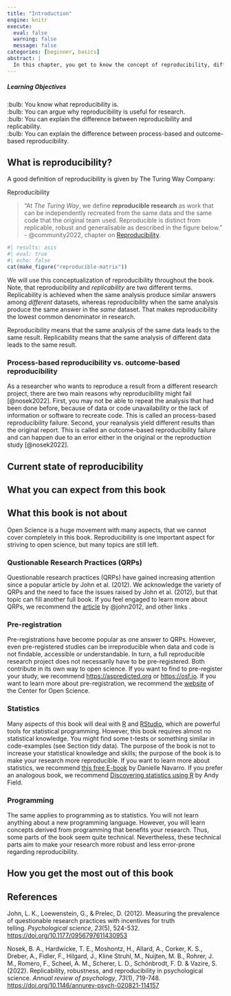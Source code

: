 ```yaml
---
title: "Introduction"
engine: knitr
execute:
  eval: false
  warning: false
  message: false
categories: [beginner, basics]
abstract: |
  In this chapter, you get to know the concept of reproducibility, different types of reproducibility and related but somewhat different concepts.
---
```


::: {.callout-tip appearance="minimal"}
<h5>Learning Objectives</h5>

:bulb: You know what reproducibility is.<br>
:bulb: You can argue why reproducibility is useful for research.<br>
:bulb: You can explain the difference between reproducibility and replicability.<br>
:bulb: You can explain the difference between process-based and outcome-based reproducibility.
:::

## What is reproducibility?

A good definition of reproducibility is given by The Turing Way Company:

Reproducibility

> "At *The Turing Way*, we define **reproducible research** as work that can be independently recreated from the same data and the same code that the original team used.
> Reproducible is distinct from replicable, robust and generalisable as described in the figure below."
> - @community2022, chapter on [Reproducibility](https://the-turing-way.netlify.app/reproducible-research/overview/overview-definitions).

```r
#| results: asis
#| eval: true
#| echo: false
cat(make_figure("reproducible-matrix"))
```

We will use this conceptualization of reproducibility throughout the book.
Note, that reproducibility and *replicability* are two different terms.
Replicability is achieved when the same analysis produce similar answers among *different* datasets, whereas reproducibility when the same analysis produce the same answer in the *same* dataset.
That makes reproducibility the lowest common denominator in research.

::: {.callout-warning title="Reproducibility vs. Replicability"}
Reproducibility means that the same analysis of the same data leads to the same result.
Replicability means that the same analysis of different data leads to the same result.
:::

### Process-based reproducibility vs. outcome-based reproducibility

As a researcher who wants to reproduce a result from a different research project, there are two main reasons why reproducibility might fail [@nosek2022].
First, you may not be able to repeat the analysis that had been done before, because of data or code unavailability or the lack of information or software to recreate code.
This is called an process-based reproducibility failure. Second, your reanalysis yield different results than the original report.
This is called an outcome-based reproducibility failure and can happen due to an error either in the original or the reproduction study [@nosek2022].

## Current state of reproducibility

## What you can expect from this book

## What this book is not about

Open Science is a huge movement with many aspects, that we cannot cover completely in this book.
Reproducibility is one important aspect for striving to open science, but many topics are still left.

### Qustionable Research Practices (QRPs)

Questionable research practices (QRPs) have gained increasing attention since a popular article by John et al. (2012).
We acknowledge the variety of QRPs and the need to face the issues raised by John et al. (2012), but that topic can fill another full book.
If you feel engaged to learn more about QRPs, we recommend the [article](https://doi.org/10.1177/0956797611430953) by @john2012, and other links <!--# Links will be inserted soon -->.

### Pre-registration

Pre-registrations have become popular as one answer to QRPs.
However, even pre-registered studies can be irreproducible when data and code is not findable, accessible or understandable.
In turn, a full reproducible research project does not necessarily have to be pre-registered.
Both contribute in its own way to open science.
If you want to find to pre-register your study, we recommend <https://aspredicted.org> or <https://osf.io>.
If you want to learn more about pre-registration, we recommend the [website](https://www.cos.io/initiatives/prereg) of the Center for Open Science.

### Statistics

Many aspects of this book will deal with [R](https://www.r-project.org) and [RStudio](https://posit.co/download/rstudio-desktop/), which are powerful tools for statistical programming.
However, this book requires almost no statistical knowledge.
You might find some t-tests or something similar in code-examples (see Section tidy data).
The purpose of the book is not to increase your statistical knowledge and skills; the purpose of the book is to make your research more reproducible.
If you want to learn more about statistics, we recommend [this free E-book](https://learningstatisticswithr.com/lsr-0.6.pdf) by Danielle Navarro.
If you prefer an analogous book, we recommend [Discovering statistics using R](https://uk.sagepub.com/en-gb/eur/discovering-statistics-using-r/book236067) by Andy Field.

### Programming

The same applies to programming as to statistics.
You will not learn anything about a new programming language.
However, you will learn concepts derived from programming that benefits your research.
Thus, some parts of the book seem quite technical.
Nevertheless, these technical parts aim to make your research more robust and less error-prone regarding reproducibility.

## How you get the most out of this book

## References

John, L. K., Loewenstein, G., & Prelec, D. (2012). Measuring the prevalence of questionable research practices with incentives for truth telling. *Psychological science*, *23*(5), 524-532. <https://doi.org/10.1177/0956797611430953>

Nosek, B. A., Hardwicke, T. E., Moshontz, H., Allard, A., Corker, K. S., Dreber, A., Fidler, F., Hilgard, J., Kline Struhl, M., Nuijten, M. B., Rohrer, J. M., Romero, F., Scheel, A. M., Scherer, L. D., Schönbrodt, F. D. & Vazire, S. (2022). Replicability, robustness, and reproducibility in psychological science. *Annual review of psychology*, *73*(1), 719-748. <https://doi.org/10.1146/annurev-psych-020821-114157>
